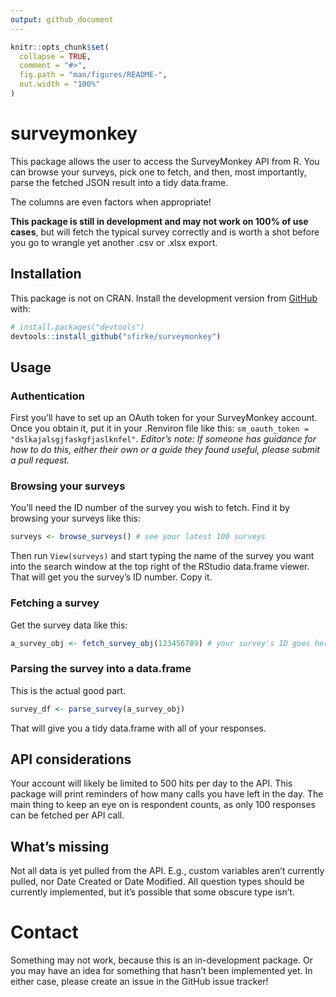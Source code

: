 ```yaml
---
output: github_document
---
```


<!-- README.md is generated from README.Rmd. Please edit that file -->

```r
knitr::opts_chunk$set(
  collapse = TRUE,
  comment = "#>",
  fig.path = "man/figures/README-",
  out.width = "100%"
)
```
# surveymonkey

<!-- badges: start -->
<!-- badges: end -->

This package allows the user to access the SurveyMonkey API from R.  You can browse your surveys, pick one to fetch, and then, most importantly, parse the fetched JSON result into a tidy data.frame.

The columns are even factors when appropriate!

**This package is still in development and may not work on 100% of use cases**, but will fetch the typical survey correctly and is worth a shot before you go to wrangle yet another .csv or .xlsx export.

## Installation

This package is not on CRAN.  Install the development version from [GitHub](https://github.com/) with:

``` r
# install.packages("devtools")
devtools::install_github("sfirke/surveymonkey")
```
## Usage

### Authentication

First you'll have to set up an OAuth token for your SurveyMonkey account.  Once you obtain it, put it in your .Renviron file like this:
`sm_oauth_token = "dslkajalsgjfaskgfjaslknfel"`.  *Editor's note: If someone has guidance for how to do this, either their own or a guide they found useful, please submit a pull request.*

### Browsing your surveys

You'll need the ID number of the survey you wish to fetch.  Find it by browsing your surveys like this:
```r
surveys <- browse_surveys() # see your latest 100 surveys
```
Then run `View(surveys)` and start typing the name of the survey you want into the search window at the top right of the RStudio data.frame viewer.  That will get you the survey's ID number.  Copy it.

### Fetching a survey

Get the survey data like this:
```r
a_survey_obj <- fetch_survey_obj(123456789) # your survey's ID goes here
```

### Parsing the survey into a data.frame

This is the actual good part.
```r
survey_df <- parse_survey(a_survey_obj)
```

That will give you a tidy data.frame with all of your responses.


## API considerations
Your account will likely be limited to 500 hits per day to the API.  This package will print reminders of how many calls you have left in the day.  The main thing to keep an eye on is respondent counts, as only 100 responses can be fetched per API call.

## What's missing
Not all data is yet pulled from the API.  E.g., custom variables aren't currently pulled, nor Date Created or Date Modified.  All question types should be currently implemented, but it's possible that some obscure type isn't.

# Contact

Something may not work, because this is an in-development package.  Or you may have an idea for something that hasn't been implemented yet.  In either case, please create an issue in the GitHub issue tracker!
